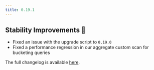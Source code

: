 ```yaml
---
title: 0.19.1
---
```


## Stability Improvements 💪

- Fixed an issue with the upgrade script to `0.19.0`
- Fixed a performance regression in our aggregate custom scan for bucketing queries

The full changelog is available [here](https://github.com/paradedb/paradedb/releases/tag/v0.19.1).
